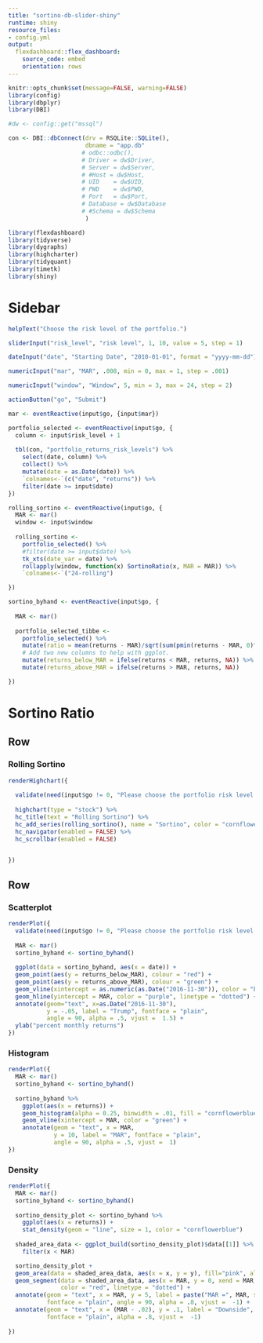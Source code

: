 ```yaml
---
title: "sortino-db-slider-shiny"
runtime: shiny
resource_files:
- config.yml
output:
  flexdashboard::flex_dashboard:
    source_code: embed
    orientation: rows
---
```




```r
knitr::opts_chunk$set(message=FALSE, warning=FALSE)
library(config)
library(dbplyr)
library(DBI)

#dw <- config::get("mssql")

con <- DBI::dbConnect(drv = RSQLite::SQLite(),
                      dbname = "app.db"
                     # odbc::odbc(),
                     # Driver = dw$Driver,
                     # Server = dw$Server,
                     # #Host = dw$Host,
                     # UID    = dw$UID,
                     # PWD    = dw$PWD,
                     # Port   = dw$Port,
                     # Database = dw$Database
                     # #Schema = dw$Schema
                      )

library(flexdashboard)
library(tidyverse)
library(dygraphs)
library(highcharter)
library(tidyquant)
library(timetk)
library(shiny)
```

Sidebar {.sidebar}
=====================================
  
```r
helpText("Choose the risk level of the portfolio.")

sliderInput("risk_level", "risk level", 1, 10, value = 5, step = 1)

dateInput("date", "Starting Date", "2010-01-01", format = "yyyy-mm-dd")

numericInput("mar", "MAR", .008, min = 0, max = 1, step = .001)

numericInput("window", "Window", 5, min = 3, max = 24, step = 2)

actionButton("go", "Submit")

mar <- eventReactive(input$go, {input$mar})

portfolio_selected <- eventReactive(input$go, {
  column <- input$risk_level + 1
    
  tbl(con, "portfolio_returns_risk_levels") %>%
    select(date, column) %>% 
    collect() %>% 
    mutate(date = as.Date(date)) %>%
    `colnames<-`(c("date", "returns")) %>% 
    filter(date >= input$date)
})

rolling_sortino <- eventReactive(input$go, {
  MAR <- mar()
  window <- input$window
  
  rolling_sortino <-
    portfolio_selected() %>%
    #filter(date >= input$date) %>% 
    tk_xts(date_var = date) %>% 
    rollapply(window, function(x) SortinoRatio(x, MAR = MAR)) %>% 
    `colnames<-`("24-rolling")

})

sortino_byhand <- eventReactive(input$go, {
  
  MAR <- mar()
  
  portfolio_selected_tibbe <-
    portfolio_selected() %>%
    mutate(ratio = mean(returns - MAR)/sqrt(sum(pmin(returns - MAR, 0)^2)/nrow(.))) %>% 
    # Add two new columns to help with ggplot.
    mutate(returns_below_MAR = ifelse(returns < MAR, returns, NA)) %>%
    mutate(returns_above_MAR = ifelse(returns > MAR, returns, NA))

})

```

Sortino Ratio
=====================================  

Row {data-height=600}
-----------------------------------------------------------------------

### Rolling Sortino

```r
renderHighchart({
  
  validate(need(input$go != 0, "Please choose the portfolio risk level by adjusting the slider and click submit."))
  
  highchart(type = "stock") %>%
  hc_title(text = "Rolling Sortino") %>%
  hc_add_series(rolling_sortino(), name = "Sortino", color = "cornflowerblue") %>%
  hc_navigator(enabled = FALSE) %>% 
  hc_scrollbar(enabled = FALSE) 

  
})
```

Row {.tabset .tabset-fade}
-------------------------------------

### Scatterplot

```r
renderPlot({
  validate(need(input$go != 0, "Please choose the portfolio risk level by adjusting the slider and click submit."))
  
  MAR <- mar()
  sortino_byhand <- sortino_byhand()
  
  ggplot(data = sortino_byhand, aes(x = date)) +
  geom_point(aes(y = returns_below_MAR), colour = "red") +
  geom_point(aes(y = returns_above_MAR), colour = "green") + 
  geom_vline(xintercept = as.numeric(as.Date("2016-11-30")), color = "blue") +
  geom_hline(yintercept = MAR, color = "purple", linetype = "dotted") +
  annotate(geom="text", x=as.Date("2016-11-30"), 
           y = -.05, label = "Trump", fontface = "plain", 
           angle = 90, alpha = .5, vjust =  1.5) +
  ylab("percent monthly returns")
})
```


### Histogram

```r
renderPlot({
  MAR <- mar()
  sortino_byhand <- sortino_byhand()
  
  sortino_byhand %>% 
    ggplot(aes(x = returns)) +
    geom_histogram(alpha = 0.25, binwidth = .01, fill = "cornflowerblue") +
    geom_vline(xintercept = MAR, color = "green") +
    annotate(geom = "text", x = MAR, 
             y = 10, label = "MAR", fontface = "plain", 
             angle = 90, alpha = .5, vjust =  1)
})
```

### Density

```r
renderPlot({
  MAR <- mar()
  sortino_byhand <- sortino_byhand()
  
  sortino_density_plot <- sortino_byhand %>% 
    ggplot(aes(x = returns)) +
    stat_density(geom = "line", size = 1, color = "cornflowerblue") 
  
  shaded_area_data <- ggplot_build(sortino_density_plot)$data[[1]] %>% 
    filter(x < MAR)

  sortino_density_plot + 
  geom_area(data = shaded_area_data, aes(x = x, y = y), fill="pink", alpha = 0.5) +
  geom_segment(data = shaded_area_data, aes(x = MAR, y = 0, xend = MAR, yend = y), 
               color = "red", linetype = "dotted") +
  annotate(geom = "text", x = MAR, y = 5, label = paste("MAR =", MAR, sep = ""), 
           fontface = "plain", angle = 90, alpha = .8, vjust =  -1) +
  annotate(geom = "text", x = (MAR - .02), y = .1, label = "Downside", 
           fontface = "plain", alpha = .8, vjust =  -1)
           
})

```





